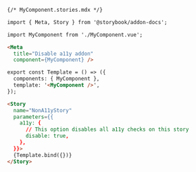 ```md
{/* MyComponent.stories.mdx */}

import { Meta, Story } from '@storybook/addon-docs';

import MyComponent from './MyComponent.vue';

<Meta 
  title="Disable a11y addon" 
  component={MyComponent} />

export const Template = () => ({
  components: { MyComponent },
  template: '<MyComponent />',
});

<Story
  name="NonA11yStory"
  parameters={{
    a11y: {
      // This option disables all a11y checks on this story
      disable: true,
    },
  }}>
  {Template.bind({})}
</Story>
```